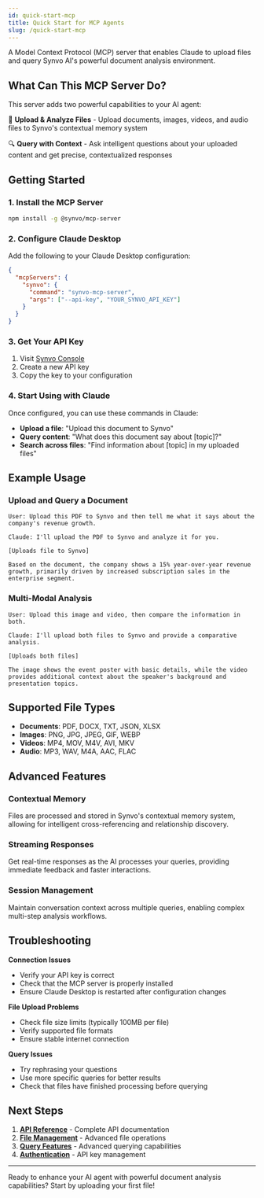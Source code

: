 ```yaml
---
id: quick-start-mcp
title: Quick Start for MCP Agents
slug: /quick-start-mcp
---
```


A Model Context Protocol (MCP) server that enables Claude to upload files and query Synvo AI's powerful document analysis environment.

## What Can This MCP Server Do?

This server adds two powerful capabilities to your AI agent:

🚀 **Upload & Analyze Files** - Upload documents, images, videos, and audio files to Synvo's contextual memory system

🔍 **Query with Context** - Ask intelligent questions about your uploaded content and get precise, contextualized responses

## Getting Started

### 1. Install the MCP Server

```bash
npm install -g @synvo/mcp-server
```

### 2. Configure Claude Desktop

Add the following to your Claude Desktop configuration:

```json
{
  "mcpServers": {
    "synvo": {
      "command": "synvo-mcp-server",
      "args": ["--api-key", "YOUR_SYNVO_API_KEY"]
    }
  }
}
```

### 3. Get Your API Key

1. Visit [Synvo Console](https://console.synvo.ai)
2. Create a new API key
3. Copy the key to your configuration

### 4. Start Using with Claude

Once configured, you can use these commands in Claude:

- **Upload a file**: "Upload this document to Synvo"
- **Query content**: "What does this document say about [topic]?"
- **Search across files**: "Find information about [topic] in my uploaded files"

## Example Usage

### Upload and Query a Document

```
User: Upload this PDF to Synvo and then tell me what it says about the company's revenue growth.

Claude: I'll upload the PDF to Synvo and analyze it for you.

[Uploads file to Synvo]

Based on the document, the company shows a 15% year-over-year revenue growth, primarily driven by increased subscription sales in the enterprise segment.
```

### Multi-Modal Analysis

```
User: Upload this image and video, then compare the information in both.

Claude: I'll upload both files to Synvo and provide a comparative analysis.

[Uploads both files]

The image shows the event poster with basic details, while the video provides additional context about the speaker's background and presentation topics.
```

## Supported File Types

- **Documents**: PDF, DOCX, TXT, JSON, XLSX
- **Images**: PNG, JPG, JPEG, GIF, WEBP
- **Videos**: MP4, MOV, M4V, AVI, MKV
- **Audio**: MP3, WAV, M4A, AAC, FLAC

## Advanced Features

### Contextual Memory
Files are processed and stored in Synvo's contextual memory system, allowing for intelligent cross-referencing and relationship discovery.

### Streaming Responses
Get real-time responses as the AI processes your queries, providing immediate feedback and faster interactions.

### Session Management
Maintain conversation context across multiple queries, enabling complex multi-step analysis workflows.

## Troubleshooting

**Connection Issues**
- Verify your API key is correct
- Check that the MCP server is properly installed
- Ensure Claude Desktop is restarted after configuration changes

**File Upload Problems**
- Check file size limits (typically 100MB per file)
- Verify supported file formats
- Ensure stable internet connection

**Query Issues**
- Try rephrasing your questions
- Use more specific queries for better results
- Check that files have finished processing before querying

## Next Steps

1. **[API Reference](/docs/1.0/synvo-api/api-reference)** - Complete API documentation
2. **[File Management](/docs/1.0/synvo-api/file-upload-management)** - Advanced file operations
3. **[Query Features](/docs/1.0/synvo-api/query-retrieval)** - Advanced querying capabilities
4. **[Authentication](/docs/1.0/synvo-api/api-keys-authentication)** - API key management

---

Ready to enhance your AI agent with powerful document analysis capabilities? Start by uploading your first file!
